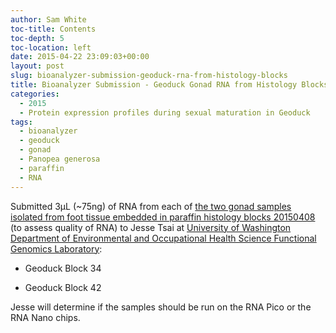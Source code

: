 ```yaml
---
author: Sam White
toc-title: Contents
toc-depth: 5
toc-location: left
date: 2015-04-22 23:09:03+00:00
layout: post
slug: bioanalyzer-submission-geoduck-rna-from-histology-blocks
title: Bioanalyzer Submission - Geoduck Gonad RNA from Histology Blocks
categories:
  - 2015
  - Protein expression profiles during sexual maturation in Geoduck
tags:
  - bioanalyzer
  - geoduck
  - gonad
  - Panopea generosa
  - paraffin
  - RNA
---
```


Submitted 3μL (~75ng) of RNA from each of [the two gonad samples isolated from foot tissue embedded in paraffin histology blocks 20150408](https://robertslab.github.io/sams-notebook/posts/2015/2015-04-08-rna-isolation-geoduck-foot-in-paraffin-histology-blocks/) (to assess quality of RNA) to Jesse Tsai at [University of Washington Department of Environmental and Occupational Health Science Functional Genomics Laboratory](https://depts.washington.edu/ceeh/members/core-services/):




    
  * Geoduck Block 34

    
  * Geoduck Block 42



Jesse will determine if the samples should be run on the RNA Pico or the RNA Nano chips.
